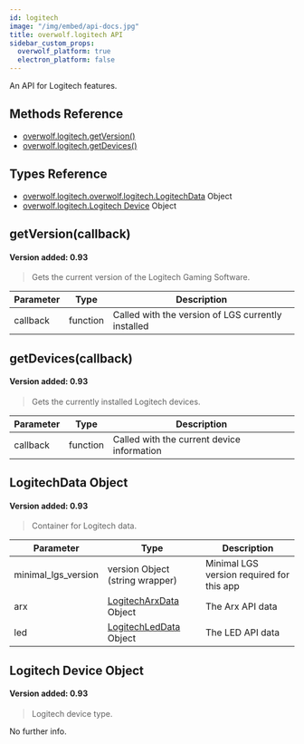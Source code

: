 ```yaml
---
id: logitech
image: "/img/embed/api-docs.jpg"
title: overwolf.logitech API
sidebar_custom_props:
  overwolf_platform: true
  electron_platform: false
---
```


An API for Logitech features.

## Methods Reference

* [overwolf.logitech.getVersion()](#getversioncallback)
* [overwolf.logitech.getDevices()](#getdvicescallback)

## Types Reference

* [overwolf.logitech.overwolf.logitech.LogitechData](#overwolflogitechlogitechdata-object) Object
* [overwolf.logitech.Logitech Device](#logitech-device-object) Object

## getVersion(callback)
#### Version added: 0.93

> Gets the current version of the Logitech Gaming Software.

Parameter | Type                  | Description                                        |
--------- | ----------------------| -------------------------------------------------- |
callback  | function              | Called with the version of LGS currently installed |

## getDevices(callback)
#### Version added: 0.93

> Gets the currently installed Logitech devices.

Parameter | Type                  | Description                                        |
--------- | ----------------------| -------------------------------------------------- |
callback  | function              | Called with the current device information         |

## LogitechData Object
#### Version added: 0.93

> Container for Logitech data.

Parameter            | Type                                         | Description                                     |
-------------------- | ---------------------------------------------| ----------------------------------------------- |
minimal_lgs_version  | version Object (string wrapper)              | Minimal LGS version required for this app |
arx                  | [LogitechArxData](logitech/led#overwolflogitechledlogitecharxdata-object) Object | The Arx API data  |
led                  | [LogitechLedData](logitech/led#overwolflogitechledlogitechleddata-object) Object | The LED API data  |

## Logitech Device Object
#### Version added: 0.93

> Logitech device type.

No further info.
